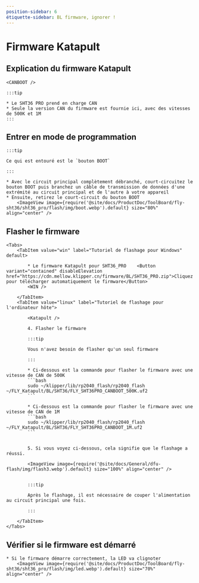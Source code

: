 ```yaml
---
position-sidebar: 6
étiquette-sidebar: BL firmware, ignorer !
---
```



# Firmware Katapult

## Explication du firmware Katapult

    <CANBOOT />

    :::tip

    * Le SHT36 PRO prend en charge CAN
    * Seule la version CAN du firmware est fournie ici, avec des vitesses de 500K et 1M
    :::

## Entrer en mode de programmation

    :::tip

    Ce qui est entouré est le `bouton BOOT`

    :::

    * Avec le circuit principal complètement débranché, court-circuitez le bouton BOOT puis branchez un câble de transmission de données d'une extrémité au circuit principal et de l'autre à votre appareil
    * Ensuite, retirez le court-circuit du bouton BOOT
        <ImageView image={require('@site/docs/ProductDoc/ToolBoard/fly-sht36/sht36_pro/flash/img/boot.webp').default} size="80%" align="center" />

## Flasher le firmware
    <Tabs>
        <TabItem value="win" label="Tutoriel de flashage pour Windows" default>

            * Le firmware Katapult pour SHT36_PRO    <Button variant="contained" disableElevation href="https://cdn.mellow.klipper.cn/firmware/BL/SHT36_PRO.zip">Cliquez pour télécharger automatiquement le firmware</Button>
            <WIN />

        </TabItem>
        <TabItem value="linux" label="Tutoriel de flashage pour l'ordinateur hôte">
            
            <Katapult />

            4. Flasher le firmware

            :::tip

            Vous n'avez besoin de flasher qu'un seul firmware

            :::

            * Ci-dessous est la commande pour flasher le firmware avec une vitesse de CAN de 500K
            ```bash
            sudo ~/klipper/lib/rp2040_flash/rp2040_flash ~/FLY_Katapult/BL/SHT36/FLY_SHT36PRO_CANBOOT_500K.uf2
            ```
                       
            * Ci-dessous est la commande pour flasher le firmware avec une vitesse de CAN de 1M
            ```bash
            sudo ~/klipper/lib/rp2040_flash/rp2040_flash ~/FLY_Katapult/BL/SHT36/FLY_SHT36PRO_CANBOOT_1M.uf2
            ```


            5. Si vous voyez ci-dessous, cela signifie que le flashage a réussi.

            <ImageView image={require('@site/docs/General/dfu-flash/img/flash3.webp').default} size="100%" align="center" />


            :::tip

            Après le flashage, il est nécessaire de couper l'alimentation au circuit principal une fois.

            :::

        </TabItem>
    </Tabs>

## Vérifier si le firmware est démarré

    * Si le firmware démarre correctement, la LED va clignoter
        <ImageView image={require('@site/docs/ProductDoc/ToolBoard/fly-sht36/sht36_pro/flash/img/led.webp').default} size="70%" align="center" />

